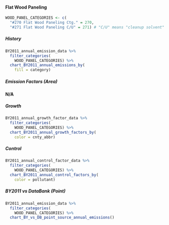 #### Flat Wood Paneling {#coat-indcom-wood_panel}

```r
WOOD_PANEL_CATEGORIES <- c(
  "#270 Flat Wood Paneling Ctg." = 270,
  "#271 Flat Wood Paneling C/U" = 271) # "C/U" means "cleanup solvent"
```

##### History {-}

```r
BY2011_annual_emission_data %>%
  filter_categories(
    WOOD_PANEL_CATEGORIES) %>%
  chart_BY2011_annual_emissions_by(
    fill = category) 
```

##### Emission Factors (Area) {-}

**N/A**

##### Growth {-}

```r
BY2011_annual_growth_factor_data %>%
  filter_categories(
    WOOD_PANEL_CATEGORIES) %>%
  chart_BY2011_annual_growth_factors_by(
    color = cnty_abbr) 
```

##### Control {-}

```r
BY2011_annual_control_factor_data %>%
  filter_categories(
    WOOD_PANEL_CATEGORIES) %>%
  chart_BY2011_annual_control_factors_by(
    color = pollutant) 
```

##### BY2011 vs DataBank (Point) {-}

```r
BY2011_annual_emission_data %>%
  filter_categories(
    WOOD_PANEL_CATEGORIES) %>%
  chart_BY_vs_DB_point_source_annual_emissions()
```
